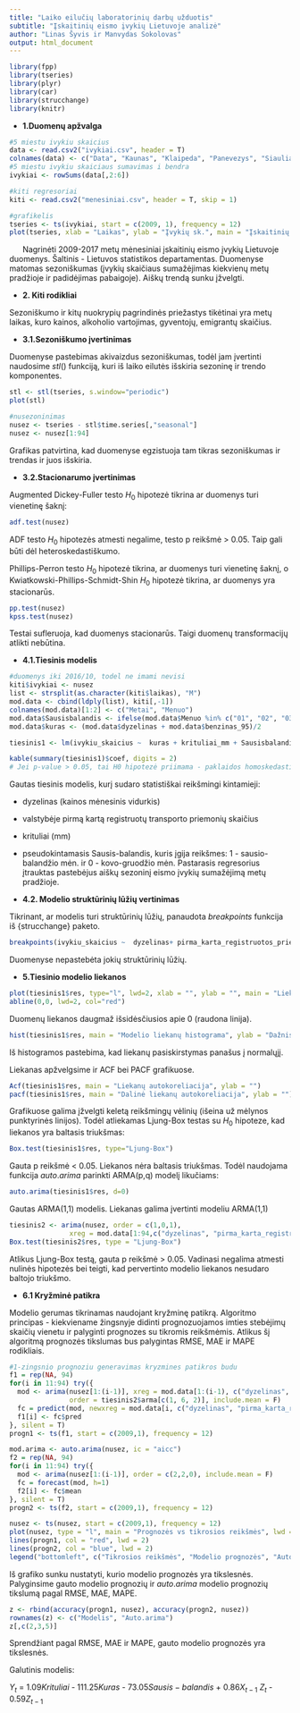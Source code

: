 ```yaml
---
title: "Laiko eilučių laboratorinių darbų užduotis"
subtitle: "Įskaitinių eismo įvykių Lietuvoje analizė"
author: "Linas Šyvis ir Manvydas Sokolovas"
output: html_document
---
```


```r
library(fpp)
library(tseries)
library(plyr)
library(car)
library(strucchange)
library(knitr)
```


* **1.Duomenų apžvalga**

```r
#5 miestu ivykiu skaicius
data <- read.csv2("ivykiai.csv", header = T)
colnames(data) <- c("Data", "Kaunas", "Klaipeda", "Panevezys", "Siauliai", "Vilnius")
#5 miestu ivykiu skaiciaus sumavimas i bendra
ivykiai <- rowSums(data[,2:6])

#kiti regresoriai
kiti <- read.csv2("menesiniai.csv", header = T, skip = 1)

#grafikelis
tseries <- ts(ivykiai, start = c(2009, 1), frequency = 12)
plot(tseries, xlab = "Laikas", ylab = "Įvykių sk.", main = "Įskaitinių eismo įvykių Lietuvoje skaičius", col = "dark green", lwd = 3)
```

&nbsp;&nbsp;&nbsp;&nbsp;&nbsp; Nagrinėti 2009-2017 metų mėnesiniai įskaitinių eismo įvykių Lietuvoje duomenys. Šaltinis - Lietuvos statistikos departamentas. Duomenyse matomas sezoniškumas (įvykių skaičiaus sumažėjimas kiekvienų metų pradžioje ir padidėjimas pabaigoje). Aiškų trendą sunku įžvelgti.

* **2. Kiti rodikliai**

Sezoniškumo ir kitų nuokrypių pagrindinės priežastys tikėtinai yra metų laikas, kuro kainos, alkoholio vartojimas, gyventojų, emigrantų skaičius.

* **3.1.Sezoniškumo įvertinimas**

Duomenyse pastebimas akivaizdus sezoniškumas, todėl jam įvertinti naudosime $stl()$ funkciją, kuri iš laiko eilutės išskiria sezoninę ir trendo komponentes.

```r
stl <- stl(tseries, s.window="periodic")
plot(stl)

#nusezoninimas
nusez <- tseries - stl$time.series[,"seasonal"]
nusez <- nusez[1:94]
```

Grafikas patvirtina, kad duomenyse egzistuoja tam tikras sezoniškumas ir trendas ir juos išskiria.

* **3.2.Stacionarumo įvertinimas**

Augmented Dickey-Fuller testo $H_0$ hipotezė tikrina ar duomenys turi vienetinę šaknį:
```r
adf.test(nusez)
```

ADF testo $H_0$ hipotezės atmesti negalime, testo p reikšmė > 0.05. Taip gali būti dėl heteroskedastiškumo.

Phillips-Perron testo $H_0$ hipotezė tikrina, ar duomenys turi vienetinę šaknį, o Kwiatkowski-Phillips-Schmidt-Shin $H_0$ hipotezė tikrina, ar duomenys yra stacionarūs.
```r
pp.test(nusez)
kpss.test(nusez)
```

Testai sufleruoja, kad duomenys stacionarūs. Taigi duomenų transformacijų atlikti nebūtina.

* **4.1.Tiesinis modelis**

```r
#duomenys iki 2016/10, todel ne imami nevisi
kiti$ivykiai <- nusez
list <- strsplit(as.character(kiti$laikas), "M")
mod.data <- cbind(ldply(list), kiti[,-1])
colnames(mod.data)[1:2] <- c("Metai", "Menuo")
mod.data$Sausisbalandis <- ifelse(mod.data$Menuo %in% c("01", "02", "03", "04"), 1, 0)
mod.data$kuras <- (mod.data$dyzelinas + mod.data$benzinas_95)/2
```

```r
tiesinis1 <- lm(ivykiu_skaicius ~  kuras + krituliai_mm + Sausisbalandis, data = mod.data)
```

```r
kable(summary(tiesinis1)$coef, digits = 2)
# Jei p-value > 0.05, tai H0 hipotezė priimama - paklaidos homoskedastiškos.
```

Gautas tiesinis modelis, kurį sudaro statistiškai reikšmingi kintamieji:

 * dyzelinas (kainos mėnesinis vidurkis)

 * valstybėje pirmą kartą registruotų transporto priemonių skaičius

 * krituliai (mm)

 * pseudokintamasis Sausis-balandis, kuris įgija reikšmes: 1 - sausio-balandžio mėn. ir 0 - kovo-gruodžio mėn. Pastarasis regresorius įtrauktas pastebėjus aiškų sezoninį eismo įvykių sumažėjimą metų pradžioje.

* **4.2. Modelio struktūrinių lūžių vertinimas**

Tikrinant, ar modelis turi struktūrinių lūžių, panaudota $breakpoints$ funkcija iš {strucchange} paketo.

```r
breakpoints(ivykiu_skaicius ~  dyzelinas+ pirma_karta_registruotos_priemones+ krituliai_mm+ Sausisbalandis, data = mod.data)
```

Duomenyse nepastebėta jokių struktūrinių lūžių.

* **5.Tiesinio modelio liekanos**

```r
plot(tiesinis1$res, type="l", lwd=2, xlab = "", ylab = "", main = "Liekanos")
abline(0,0, lwd=2, col="red")
```

Duomenų liekanos daugmaž išsidėsčiusios apie 0 (raudona linija).

```r
hist(tiesinis1$res, main = "Modelio liekanų histograma", ylab = "Dažnis", xlab = "Liekanų reikšmės")
```

Iš histogramos pastebima, kad liekanų pasiskirstymas panašus į normalųjį.

Liekanas apžvelgsime ir ACF bei PACF grafikuose.

```r
Acf(tiesinis1$res, main = "Liekanų autokoreliacija", ylab = "")
pacf(tiesinis1$res, main = "Dalinė liekanų autokoreliacija", ylab = "")
```

Grafikuose galima įžvelgti keletą reikšmingų vėlinių (išeina už mėlynos punktyrinės linijos). Todėl atliekamas Ljung-Box testas su $H_0$ hipoteze, kad liekanos yra baltasis triukšmas:

```r
Box.test(tiesinis1$res, type="Ljung-Box")
```

Gauta p reikšmė < 0.05. Liekanos nėra baltasis triukšmas. Todėl naudojama funkcija $auto.arima$ parinkti ARMA(p,q) modelį likučiams:

```r
auto.arima(tiesinis1$res, d=0)
```

Gautas ARMA(1,1) modelis. Liekanas galima įvertinti modeliu ARMA(1,1)

```r
tiesinis2 <- arima(nusez, order = c(1,0,1), 
               xreg = mod.data[1:94,c("dyzelinas", "pirma_karta_registruotos_priemones", "krituliai_mm", "Sausisbalandis")])
Box.test(tiesinis2$res, type = "Ljung-Box")
```

Atlikus Ljung-Box testą, gauta p reikšmė > 0.05. Vadinasi negalima atmesti nulinės hipotezės bei teigti, kad pervertinto modelio liekanos nesudaro baltojo triukšmo.

* **6.1 Kryžminė patikra**

Modelio gerumas tikrinamas naudojant kryžminę patikrą. Algoritmo principas - kiekviename žingsnyje didinti prognozuojamos imties stebėjimų skaičių vienetu ir palyginti prognozes su tikromis reikšmėmis. Atlikus šį algoritmą prognozės tikslumas bus palygintas RMSE, MAE ir MAPE rodikliais.

```r
#1-zingsnio prognoziu generavimas kryzmines patikros budu
f1 = rep(NA, 94)
for(i in 11:94) try({
  mod <- arima(nusez[1:(i-1)], xreg = mod.data[1:(i-1), c("dyzelinas", "pirma_karta_registruotos_priemones", "krituliai_mm", "Sausisbalandis")],
               order = tiesinis2$arma[c(1, 6, 2)], include.mean = F)
  fc = predict(mod, newxreg = mod.data[i, c("dyzelinas", "pirma_karta_registruotos_priemones", "krituliai_mm", "Sausisbalandis")], h=1)
  f1[i] <- fc$pred
}, silent = T)
progn1 <- ts(f1, start = c(2009,1), frequency = 12)
```

```r
mod.arima <- auto.arima(nusez, ic = "aicc")
f2 = rep(NA, 94)
for(i in 11:94) try({
  mod <- arima(nusez[1:(i-1)], order = c(2,2,0), include.mean = F)
  fc = forecast(mod, h=1)
  f2[i] <- fc$mean
}, silent = T)
progn2 <- ts(f2, start = c(2009,1), frequency = 12)
```

```r
nusez <- ts(nusez, start = c(2009,1), frequency = 12)
plot(nusez, type = "l", main = "Prognozės vs tikrosios reikšmės", lwd = 2, ylab = "Įvykių sk.", xlab = "Laikas")
lines(progn1, col = "red", lwd = 2)
lines(progn2, col = "blue", lwd = 2)
legend("bottomleft", c("Tikrosios reikšmės", "Modelio prognozės", "Auto.arima prognozės"), col = c(1,2,4), lty = c(1,1), cex = 0.8, lwd = 2, pt.cex = 1, text.width = 1, bty = "n")
```

Iš grafiko sunku nustatyti, kurio modelio prognozės yra tikslesnės. Palyginsime gauto modelio prognozių ir $auto.arima$ modelio prognozių tikslumą pagal RMSE, MAE, MAPE.

```r
z <- rbind(accuracy(progn1, nusez), accuracy(progn2, nusez))
rownames(z) <- c("Modelis", "Auto.arima")
z[,c(2,3,5)]
```

Sprendžiant pagal RMSE, MAE ir MAPE, gauto modelio prognozės yra tikslesnės.

Galutinis modelis:

$Y_t$ = 1.09$Krituliai$ - 111.25$Kuras$ - 73.05$Sausis-balandis$ + 0.86$X_{t-1}$  $Z_t$ - 0.59$Z_{t-1}$